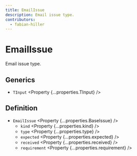 ```yaml
---
title: EmailIssue
description: Email issue type.
contributors:
  - fabian-hiller
---
```



# EmailIssue

Email issue type.

## Generics

- `TInput` <Property {...properties.TInput} />

## Definition

- `EmailIssue` <Property {...properties.BaseIssue} />
  - `kind` <Property {...properties.kind} />
  - `type` <Property {...properties.type} />
  - `expected` <Property {...properties.expected} />
  - `received` <Property {...properties.received} />
  - `requirement` <Property {...properties.requirement} />
